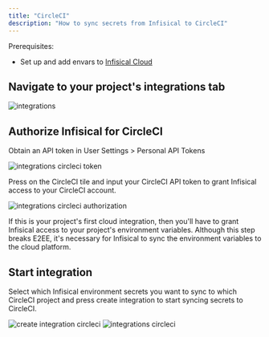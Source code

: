 ```yaml
---
title: "CircleCI"
description: "How to sync secrets from Infisical to CircleCI"
---
```


Prerequisites:

- Set up and add envars to [Infisical Cloud](https://app.infisical.com)

## Navigate to your project's integrations tab

![integrations](../../images/integrations.png)

## Authorize Infisical for CircleCI

Obtain an API token in User Settings > Personal API Tokens

![integrations circleci token](../../images/integrations/circleci/integrations-circleci-token.png)

Press on the CircleCI tile and input your CircleCI API token to grant Infisical access to your CircleCI account.

![integrations circleci authorization](../../images/integrations/circleci/integrations-circleci-auth.png)

<Info>
  If this is your project's first cloud integration, then you'll have to grant
  Infisical access to your project's environment variables. Although this step
  breaks E2EE, it's necessary for Infisical to sync the environment variables to
  the cloud platform.
</Info>

## Start integration

Select which Infisical environment secrets you want to sync to which CircleCI project and press create integration to start syncing secrets to CircleCI.

![create integration circleci](../../images/integrations/circleci/integrations-circleci-create.png)
![integrations circleci](../../images/integrations/circleci/integrations-circleci.png)
